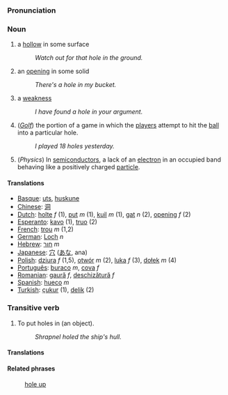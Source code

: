===Pronunciation===

===Noun===
# a [[hollow]] in some surface
#:''Watch out for that hole in the ground.''
# an [[opening]] in some solid
#:''There's a hole in my bucket.''
# a [[weakness]]
#:''I have found a hole in your argument.''
# (''[[Golf]]'') the portion of a game in which the [[player]]s attempt to hit the [[ball]] into a particular hole.
#:''I played 18 holes yesterday.''
# (''Physics'') In [[semiconductor]]s, a lack of an [[electron]] in an occupied band behaving like a positively charged [[particle]].

====Translations====
*[[Basque]]: [[uts]], [[huskune]]
*[[Chinese]]: [[洞]]
*[[Dutch]]:  [[holte]] ''f'' (1), [[put]] ''m'' (1), [[kuil]] ''m'' (1), [[gat]] ''n'' (2), [[opening]] ''f'' (2)
*[[Esperanto]]: [[kavo]] (1), [[truo]] (2)
*[[French]]: [[trou]] ''m'' (1,2)
*[[German]]: [[Loch]] ''n''
*[[Hebrew]]: [[חור]] ''m''
*[[Japanese]]: [[穴]] ([[あな]], ana)
*[[Polish]]: [[dziura]] ''f'' (1,5), [[otwór]] ''m'' (2), [[luka]] ''f'' (3), [[dołek]] ''m'' (4)
*[[Português]]: [[buraco]] ''m'', [[cova]] ''f''
*[[Romanian]]: [[gaură]] ''f'', [[deschizătură]] ''f''
*[[Spanish]]: [[hueco]] ''m''
*[[Turkish]]: [[çukur]] (1), [[delik]] (2)

===Transitive verb===

# To put holes in (an object).
#:''Shrapnel holed the ship's hull.''

====Translations====
<!-- There are no translations yet -->

====Related phrases====
:[[hole up]]